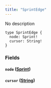 ```yaml
---
title: "SprintEdge"
---
```


No description

```
type SprintEdge {
  node: Sprint!
  cursor: String!
}

```

### Fields[](#fields "Direct link to heading")

#### `node` ([Sprint](/developer/graphql-api/references/objects/sprint))[](#node-sprint "Direct link to heading")

#### `cursor` ([String](/developer/graphql-api/references/scalars/string))[](#cursor-string "Direct link to heading")
